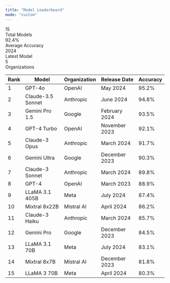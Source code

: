 ```yaml
---
title: "Model Leaderboard"
mode: "custom"
---
```


<div className="leaderboard-container">

<div className="stats-container">
  <div className="stat-card">
    <div className="stat-number">15</div>
    <div className="stat-label">Total Models</div>
  </div>
  <div className="stat-card">
    <div className="stat-number">92.4%</div>
    <div className="stat-label">Average Accuracy</div>
  </div>
  <div className="stat-card">
    <div className="stat-number">2024</div>
    <div className="stat-label">Latest Model</div>
  </div>
  <div className="stat-card">
    <div className="stat-number">5</div>
    <div className="stat-label">Organizations</div>
  </div>
</div>

<table className="leaderboard-table">
  <thead>
    <tr>
      <th>Rank</th>
      <th>Model</th>
      <th>Organization</th>
      <th>Release Date</th>
      <th>Accuracy</th>
    </tr>
  </thead>
  <tbody>
    <tr className="rank-1">
      <td className="rank-cell" data-label="Rank">
        <div className="rank-badge">1</div>
      </td>
      <td className="model-name-cell" data-label="Model">
        GPT-4o
      </td>
      <td className="organization-cell" data-label="Organization">OpenAI</td>
      <td className="release-date-cell" data-label="Release Date">May 2024</td>
      <td className="accuracy-cell" data-label="Accuracy">
        <span className="accuracy-score">95.2%</span>
      </td>
    </tr>
    <tr className="rank-2">
      <td className="rank-cell" data-label="Rank">
        <div className="rank-badge">2</div>
      </td>
      <td className="model-name-cell" data-label="Model">
        Claude-3.5 Sonnet
      </td>
      <td className="organization-cell" data-label="Organization">Anthropic</td>
      <td className="release-date-cell" data-label="Release Date">June 2024</td>
      <td className="accuracy-cell" data-label="Accuracy">
        <span className="accuracy-score">94.8%</span>
      </td>
    </tr>
    <tr className="rank-3">
      <td className="rank-cell" data-label="Rank">
        <div className="rank-badge">3</div>
      </td>
      <td className="model-name-cell" data-label="Model">
        Gemini Pro 1.5
      </td>
      <td className="organization-cell" data-label="Organization">Google</td>
      <td className="release-date-cell" data-label="Release Date">February 2024</td>
      <td className="accuracy-cell" data-label="Accuracy">
        <span className="accuracy-score">93.5%</span>
      </td>
    </tr>
    <tr className="rank-other">
      <td className="rank-cell" data-label="Rank">
        <div className="rank-badge">4</div>
      </td>
      <td className="model-name-cell" data-label="Model">
        GPT-4 Turbo
      </td>
      <td className="organization-cell" data-label="Organization">OpenAI</td>
      <td className="release-date-cell" data-label="Release Date">November 2023</td>
      <td className="accuracy-cell" data-label="Accuracy">
        <span className="accuracy-score">92.1%</span>
      </td>
    </tr>
    <tr className="rank-other">
      <td className="rank-cell" data-label="Rank">
        <div className="rank-badge">5</div>
      </td>
      <td className="model-name-cell" data-label="Model">
        Claude-3 Opus
      </td>
      <td className="organization-cell" data-label="Organization">Anthropic</td>
      <td className="release-date-cell" data-label="Release Date">March 2024</td>
      <td className="accuracy-cell" data-label="Accuracy">
        <span className="accuracy-score">91.7%</span>
      </td>
    </tr>
    <tr className="rank-other">
      <td className="rank-cell" data-label="Rank">
        <div className="rank-badge">6</div>
      </td>
      <td className="model-name-cell" data-label="Model">
        Gemini Ultra
      </td>
      <td className="organization-cell" data-label="Organization">Google</td>
      <td className="release-date-cell" data-label="Release Date">December 2023</td>
      <td className="accuracy-cell" data-label="Accuracy">
        <span className="accuracy-score">90.3%</span>
      </td>
    </tr>
    <tr className="rank-other">
      <td className="rank-cell" data-label="Rank">
        <div className="rank-badge">7</div>
      </td>
      <td className="model-name-cell" data-label="Model">
        Claude-3 Sonnet
      </td>
      <td className="organization-cell" data-label="Organization">Anthropic</td>
      <td className="release-date-cell" data-label="Release Date">March 2024</td>
      <td className="accuracy-cell" data-label="Accuracy">
        <span className="accuracy-score">89.8%</span>
      </td>
    </tr>
    <tr className="rank-other">
      <td className="rank-cell" data-label="Rank">
        <div className="rank-badge">8</div>
      </td>
      <td className="model-name-cell" data-label="Model">
        GPT-4
      </td>
      <td className="organization-cell" data-label="Organization">OpenAI</td>
      <td className="release-date-cell" data-label="Release Date">March 2023</td>
      <td className="accuracy-cell" data-label="Accuracy">
        <span className="accuracy-score">88.9%</span>
      </td>
    </tr>
    <tr className="rank-other">
      <td className="rank-cell" data-label="Rank">
        <div className="rank-badge">9</div>
      </td>
      <td className="model-name-cell" data-label="Model">
        LLaMA 3.1 405B
      </td>
      <td className="organization-cell" data-label="Organization">Meta</td>
      <td className="release-date-cell" data-label="Release Date">July 2024</td>
      <td className="accuracy-cell" data-label="Accuracy">
        <span className="accuracy-score">87.4%</span>
      </td>
    </tr>
    <tr className="rank-other">
      <td className="rank-cell" data-label="Rank">
        <div className="rank-badge">10</div>
      </td>
      <td className="model-name-cell" data-label="Model">
        Mixtral 8x22B
      </td>
      <td className="organization-cell" data-label="Organization">Mistral AI</td>
      <td className="release-date-cell" data-label="Release Date">April 2024</td>
      <td className="accuracy-cell" data-label="Accuracy">
        <span className="accuracy-score">86.2%</span>
      </td>
    </tr>
    <tr className="rank-other">
      <td className="rank-cell" data-label="Rank">
        <div className="rank-badge">11</div>
      </td>
      <td className="model-name-cell" data-label="Model">
        Claude-3 Haiku
      </td>
      <td className="organization-cell" data-label="Organization">Anthropic</td>
      <td className="release-date-cell" data-label="Release Date">March 2024</td>
      <td className="accuracy-cell" data-label="Accuracy">
        <span className="accuracy-score">85.7%</span>
      </td>
    </tr>
    <tr className="rank-other">
      <td className="rank-cell" data-label="Rank">
        <div className="rank-badge">12</div>
      </td>
      <td className="model-name-cell" data-label="Model">
        Gemini Pro
      </td>
      <td className="organization-cell" data-label="Organization">Google</td>
      <td className="release-date-cell" data-label="Release Date">December 2023</td>
      <td className="accuracy-cell" data-label="Accuracy">
        <span className="accuracy-score">84.5%</span>
      </td>
    </tr>
    <tr className="rank-other">
      <td className="rank-cell" data-label="Rank">
        <div className="rank-badge">13</div>
      </td>
      <td className="model-name-cell" data-label="Model">
        LLaMA 3.1 70B
      </td>
      <td className="organization-cell" data-label="Organization">Meta</td>
      <td className="release-date-cell" data-label="Release Date">July 2024</td>
      <td className="accuracy-cell" data-label="Accuracy">
        <span className="accuracy-score">83.1%</span>
      </td>
    </tr>
    <tr className="rank-other">
      <td className="rank-cell" data-label="Rank">
        <div className="rank-badge">14</div>
      </td>
      <td className="model-name-cell" data-label="Model">
        Mixtral 8x7B
      </td>
      <td className="organization-cell" data-label="Organization">Mistral AI</td>
      <td className="release-date-cell" data-label="Release Date">December 2023</td>
      <td className="accuracy-cell" data-label="Accuracy">
        <span className="accuracy-score">81.8%</span>
      </td>
    </tr>
    <tr className="rank-other">
      <td className="rank-cell" data-label="Rank">
        <div className="rank-badge">15</div>
      </td>
      <td className="model-name-cell" data-label="Model">
        LLaMA 3 70B
      </td>
      <td className="organization-cell" data-label="Organization">Meta</td>
      <td className="release-date-cell" data-label="Release Date">April 2024</td>
      <td className="accuracy-cell" data-label="Accuracy">
        <span className="accuracy-score">80.3%</span>
      </td>
    </tr>
  </tbody>
</table>

</div>

</div>
